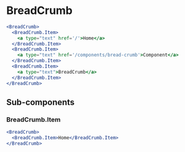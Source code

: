 
# BreadCrumb

<Documenter component={BreadCrumb}>

```jsx preview
<BreadCrumb>
  <BreadCrumb.Item>
    <a type="text" href='/'>Home</a>
  </BreadCrumb.Item>
  <BreadCrumb.Item>
    <a type="text" href='/components/bread-crumb'>Component</a>
  </BreadCrumb.Item>
  <BreadCrumb.Item>
    <a type="text">BreadCrumb</a>
  </BreadCrumb.Item>
</BreadCrumb>
```

</Documenter>

## Sub-components

### BreadCrumb.Item

<Documenter component={BreadCrumb.Item}>

```jsx preview
<BreadCrumb>
  <BreadCrumb.Item>Home</BreadCrumb.Item>
</BreadCrumb>
```

</Documenter>
